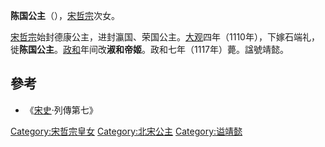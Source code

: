 {{東亞女性歷史人物
| 名稱=陈国公主
| 身份=[[宋朝|宋朝]]公主
| 畫像=
| 說明=
| 姓=赵
| 名=
| 封爵=[[公主|公主]]，[[帝姬|帝姬]]
| 位號=
| 封號=德康公主、瀛国公主、荣国公主、陈国公主，淑和帝姬
| 出生年=
| 逝世年=1117年
| 諡號=靖懿
| 墳墓=
| 父親=[[宋哲宗|宋哲宗]]
| 同胞兄弟=
| 母親=
|}}
'''陈国公主'''（{{bd|？||1117年||catIdx=Z}}），[[宋哲宗|宋哲宗]]次女。

[[宋哲宗|宋哲宗]]始封德康公主，进封瀛国、荣国公主。[[大观_(年号)|大观]]四年（1110年），下嫁石端礼，徙'''陈国公主'''。[[政和_(年号)|政和]]年间改'''淑和帝姬'''。政和七年（1117年）薨。諡號靖懿。

==參考==
*《[[宋史|宋史]]·列傳第七》

[[Category:宋哲宗皇女|Category:宋哲宗皇女]]
[[Category:北宋公主|Category:北宋公主]]
[[Category:谥靖懿|Category:谥靖懿]]